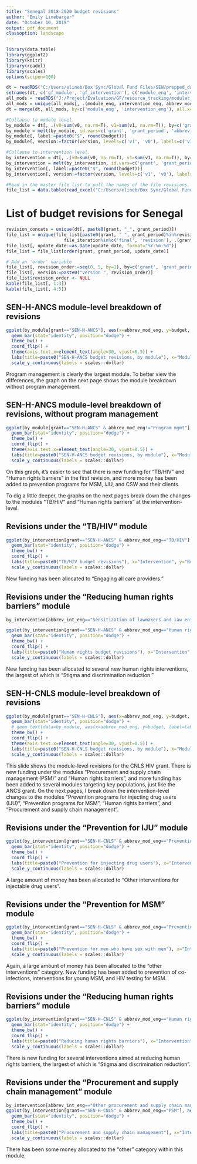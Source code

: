 ```yaml
---
title: "Senegal 2018-2020 budget revisions"
author: "Emily Linebarger"
date: "October 10, 2019"
output: pdf_document
classoption: landscape
---
```


```r
library(data.table)
library(ggplot2)
library(knitr)
library(readxl)
library(scales)
options(scipen=100)

dt = readRDS("C:/Users/elineb/Box Sync/Global Fund Files/SEN/prepped_data/budget_revisions.rds") #This is at the intervention, year, quarter level. 
setnames(dt, c('gf_module', 'gf_intervention'), c('module_eng', 'intervention_eng'))
all_mods = readRDS("J:/Project/Evaluation/GF/resource_tracking/modular_framework_mapping/all_interventions.rds")
all_mods = unique(all_mods[, .(module_eng, intervention_eng, abbrev_mod_eng, abbrev_int_eng)])
dt = merge(dt, all_mods, by=c('module_eng', 'intervention_eng'), all.x=T)

#Collapse to module level. 
by_module = dt[, .(v0=sum(v0, na.rm=T), v1=sum(v1, na.rm=T)), by=c('grant', 'grant_period', 'abbrev_mod_eng')]
by_module = melt(by_module, id.vars=c('grant', 'grant_period', 'abbrev_mod_eng'), value.name="budget", variable.name="version")
by_module[, label:=paste0("$", round(budget))]
by_module[, version:=factor(version, levels=c('v1', 'v0'), labels=c('v1', 'v0'))] #Reverse this factoring so it shows up on the graph in the right order. 

#Collapse to intervention level. 
by_intervention = dt[, .(v0=sum(v0, na.rm=T), v1=sum(v1, na.rm=T)), by=c('grant', 'grant_period', 'abbrev_mod_eng', 'abbrev_int_eng')]
by_intervention = melt(by_intervention, id.vars=c('grant', 'grant_period', 'abbrev_mod_eng', 'abbrev_int_eng'), value.name="budget", variable.name="version")
by_intervention[, label:=paste0("$", round(budget))]
by_intervention[, version:=factor(version, levels=c('v1', 'v0'), labels=c('v1', 'v0'))] #Reverse this factoring so it shows up on the graph in the right order. 

#Read in the master file list to pull the names of the file revisions. 
file_list = data.table(read_excel("C:/Users/elineb/Box Sync/Global Fund Files/master_file_list.xlsx"))

```

# List of budget revisions for Senegal
```r
revision_concats = unique(dt[, paste0(grant, "_", grant_period)])
file_list = unique(file_list[paste0(grant, "_", grant_period)%in%revision_concats & data_source=="budget" & 
                      file_iteration%in%c('final', 'revision'), .(grant, grant_period, file_name, update_date)])
file_list[, update_date:=as.Date(update_date, format="%Y-%m-%d")]
file_list = file_list[order(grant, grant_period, update_date)]

# Add an 'order' variable
file_list[, revision_order:=seq(0, 5, by=1), by=c('grant', 'grant_period')]
file_list[, version:=paste0("version ", revision_order)]
file_list$revision_order <- NULL
kable(file_list[, 1:3])
kable(file_list[, 4:5])
```

## SEN-H-ANCS module-level breakdown of revisions
```r
ggplot(by_module[grant=="SEN-H-ANCS"], aes(x=abbrev_mod_eng, y=budget, fill=version)) + 
  geom_bar(stat="identity", position="dodge") + 
  theme_bw() + 
  coord_flip() + 
  theme(axis.text.x=element_text(angle=30, vjust=0.5)) + 
  labs(title=paste0("SEN-H-ANCS budget revisions, by module"), x="Module", y="Budget", fill="Version") + 
  scale_y_continuous(labels = scales::dollar)

```

Program management is clearly the largest module. To better view the differences, the graph on the next page shows the module breakdown without program management.  

## SEN-H-ANCS module-level breakdown of revisions, without program management

```r
ggplot(by_module[grant=="SEN-H-ANCS" & abbrev_mod_eng!="Program mgmt"], aes(x=abbrev_mod_eng, y=budget, fill=version)) + 
  geom_bar(stat="identity", position="dodge") + 
  theme_bw() + 
  coord_flip() + 
  theme(axis.text.x=element_text(angle=30, vjust=0.5)) + 
  labs(title=paste0("SEN-H-ANCS budget revisions, by module"), x="Module", y="Budget", fill="Version") + 
  scale_y_continuous(labels = scales::dollar)

```

On this graph, it's easier to see that there is new funding for "TB/HIV" and "Human rights barriers" in the first revision, and more money has been added to prevention programs for MSM, IJU, and CSW and their clients. 

To dig a little deeper, the graphs on the next pages break down the changes to the modules "TB/HIV" and "Human rights barriers" at the intervention-level. 

## Revisions under the "TB/HIV" module
```r
ggplot(by_intervention[grant=="SEN-H-ANCS" & abbrev_mod_eng=="TB/HIV"], aes(x=abbrev_int_eng, y=budget, fill=version)) + 
  geom_bar(stat="identity", position="dodge") + 
  theme_bw() + 
  coord_flip() + 
  labs(title=paste0("TB/HIV budget revisions"), x="Intervention", y="Budget", fill="Version") + 
  scale_y_continuous(labels = scales::dollar)
```

New funding has been allocated to "Engaging all care providers."

## Revisions under the "Reducing human rights barriers" module

```r
by_intervention[abbrev_int_eng=="Sensitization of lawmakers and law enforcement agents", abbrev_int_eng:="Sensitization of lawmakers \nand law enforcement agents"]

ggplot(by_intervention[grant=="SEN-H-ANCS" & abbrev_mod_eng=="Human rights barriers"], aes(x=abbrev_int_eng, y=budget, fill=version)) + 
  geom_bar(stat="identity", position="dodge") + 
  theme_bw() + 
  coord_flip() + 
  labs(title=paste0("Human rights budget revisions"), x="Intervention", y="Budget", fill="Version") + 
  scale_y_continuous(labels = scales::dollar)
```

New funding has been allocated to several new human rights interventions, the largest of which is "Stigma and discrimination reduction."

## SEN-H-CNLS module-level breakdown of revisions
```r
ggplot(by_module[grant=="SEN-H-CNLS"], aes(x=abbrev_mod_eng, y=budget, fill=version)) + 
  geom_bar(stat="identity", position="dodge") + 
  # geom_text(data=by_module, aes(x=abbrev_mod_eng, y=budget, label=label), vjust=0) + 
  theme_bw() + 
  coord_flip() + 
  theme(axis.text.x=element_text(angle=30, vjust=0.5)) + 
  labs(title=paste0("SEN-H-CNLS budget revisions, by module"), x="Module", y="Budget", fill="Version") + 
  scale_y_continuous(labels = scales::dollar)

```

This slide shows the module-level revisions for the CNLS HIV grant. There is new funding under the modules "Procurement and supply chain management (PSM)" and "Human rights barriers", and more funding has been added to several modules targeting key populations, just like the ANCS grant. On the next pages, I break down the intervention-level changes to the modules "Prevention programs for injecting drug users (IJU)", "Prevention programs for MSM", "Human rights barriers", and "Procurement and supply chain management".

## Revisions under the "Prevention for IJU" module
```r
ggplot(by_intervention[grant=="SEN-H-CNLS" & abbrev_mod_eng=="Prevention programs for IJU"], aes(x=abbrev_int_eng, y=budget, fill=version)) + 
  geom_bar(stat="identity", position="dodge") + 
  theme_bw() + 
  coord_flip() + 
  labs(title=paste0("Prevention for injecting drug users"), x="Intervention", y="Budget", fill="Version") + 
  scale_y_continuous(labels = scales::dollar)
```

A large amount of money has been allocated to "Other interventions for injectable drug users". 

## Revisions under the "Prevention for MSM" module
```r
ggplot(by_intervention[grant=="SEN-H-CNLS" & abbrev_mod_eng=="Prevention programs for MSM"], aes(x=abbrev_int_eng, y=budget, fill=version)) + 
  geom_bar(stat="identity", position="dodge") + 
  theme_bw() + 
  coord_flip() + 
  labs(title=paste0("Prevention for men who have sex with men"), x="Intervention", y="Budget", fill="Version") + 
  scale_y_continuous(labels = scales::dollar)
```

Again, a large amount of money has been allocated to the "other interventions" category. New funding has been added to prevention of co-infections, interventions for young MSM, and HIV testing for MSM. 

## Revisions under the "Reducing human rights barriers" module
```r
ggplot(by_intervention[grant=="SEN-H-CNLS" & abbrev_mod_eng=="Human rights barriers"], aes(x=abbrev_int_eng, y=budget, fill=version)) + 
  geom_bar(stat="identity", position="dodge") + 
  theme_bw() + 
  coord_flip() + 
  labs(title=paste0("Reducing human rights barriers"), x="Intervention", y="Budget", fill="Version") + 
  scale_y_continuous(labels = scales::dollar)
```

There is new funding for several interventions aimed at reducing human rights barriers, the largest of which is "Stigma and discrimination reduction". 

## Revisions under the "Procurement and supply chain management" module
```r
by_intervention[abbrev_int_eng=="Other procurement and supply chain management intervention(s)", abbrev_int_eng:="Other PSM interventions"]
ggplot(by_intervention[grant=="SEN-H-CNLS" & abbrev_mod_eng=="PSM"], aes(x=abbrev_int_eng, y=budget, fill=version)) + 
  geom_bar(stat="identity", position="dodge") + 
  theme_bw() + 
  coord_flip() + 
  labs(title=paste0("Procurement and supply chain management"), x="Intervention", y="Budget", fill="Version") + 
  scale_y_continuous(labels = scales::dollar)
```

There has been some money allocated to the "other" category within this module. 

